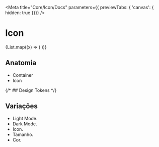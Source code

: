
<Meta
  title="Core/Icon/Docs"
  parameters={{ previewTabs: { 'canvas': { hidden: true }}}}
/>

# Icon
<Canvas>
  {List.map((x) => (
    <Icon
      icon={x}
    />
  ))}
</Canvas>

## Anatomia
* Container
* Icon

{/* ## Design Tokens */}

## Variações
* Light Mode.
* Dark Mode.
* Icon.
* Tamanho.
* Cor.